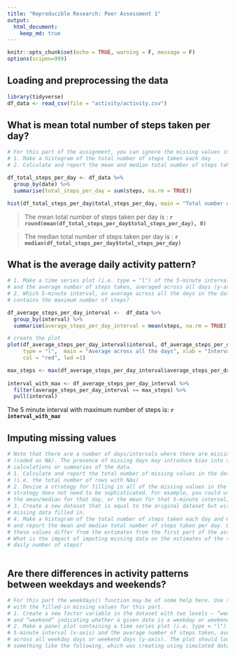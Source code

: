 ```yaml
---
title: "Reproducible Research: Peer Assessment 1"
output: 
  html_document:
    keep_md: true
---
```



```r
knitr::opts_chunk$set(echo = TRUE, warning = F, message = F)
options(scipen=999)
```

## Loading and preprocessing the data

```r

library(tidyverse)
df_data <- read_csv(file = "activity/activity.csv")
```


## What is mean total number of steps taken per day?

```r
# For this part of the assignment, you can ignore the missing values in the dataset.
# 1. Make a histogram of the total number of steps taken each day
# 2. Calculate and report the mean and median total number of steps taken per day

df_total_steps_per_day <- df_data %>% 
  group_by(date) %>% 
  summarise(total_steps_per_day = sum(steps, na.rm = TRUE))

hist(df_total_steps_per_day$total_steps_per_day, main = "Total number of steps taken each day", xlab = "Total number of steps")
```

>The mean total number of steps taken per day is : **`r round(mean(df_total_steps_per_day$total_steps_per_day), 0)`**  

>The median total number of steps taken per day is : **`r median(df_total_steps_per_day$total_steps_per_day)`**


## What is the average daily activity pattern?

```r

# 1. Make a time series plot (i.e. type = "l") of the 5-minute interval (x-axis)
# and the average number of steps taken, averaged across all days (y-axis)
# 2. Which 5-minute interval, on average across all the days in the dataset,
# contains the maximum number of steps?

df_average_steps_per_day_interval <-  df_data %>% 
  group_by(interval) %>%
  summarise(average_steps_per_day_interval = mean(steps, na.rm = TRUE))

# create the plot
plot(df_average_steps_per_day_interval$interval, df_average_steps_per_day_interval$average_steps_per_day_interval, 
     type = "l",  main = "Average across all the days", xlab = "Interval", ylab = "Average steps",
     col = "red", lwd =1)
```


```r
max_steps <- max(df_average_steps_per_day_interval$average_steps_per_day_interval)
  
interval_with_max <- df_average_steps_per_day_interval %>% 
  filter(average_steps_per_day_interval == max_steps) %>% 
  pull(interval)
```

The 5 minute interval with maximum number of steps is: **`r interval_with_max`**


## Imputing missing values

```r
# Note that there are a number of days/intervals where there are missing values
# (coded as NA). The presence of missing days may introduce bias into some
# calculations or summaries of the data.
# 1. Calculate and report the total number of missing values in the dataset
# (i.e. the total number of rows with NAs)
# 2. Devise a strategy for filling in all of the missing values in the dataset. The
# strategy does not need to be sophisticated. For example, you could use
# the mean/median for that day, or the mean for that 5-minute interval, etc.
# 3. Create a new dataset that is equal to the original dataset but with the
# missing data filled in.
# 4. Make a histogram of the total number of steps taken each day and Calculate
# and report the mean and median total number of steps taken per day. Do
# these values differ from the estimates from the first part of the assignment?
# What is the impact of imputing missing data on the estimates of the total
# daily number of steps?
  

```

## Are there differences in activity patterns between weekdays and weekends?

```r
# For this part the weekdays() function may be of some help here. Use the dataset
# with the filled-in missing values for this part.
# 1. Create a new factor variable in the dataset with two levels – “weekday”
# and “weekend” indicating whether a given date is a weekday or weekend day.
# 2. Make a panel plot containing a time series plot (i.e. type = "l") of the
# 5-minute interval (x-axis) and the average number of steps taken, averaged
# across all weekday days or weekend days (y-axis). The plot should look
# something like the following, which was creating using simulated data:


```